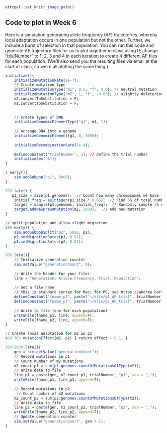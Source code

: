 ```r
ottrpal::set_knitr_image_path()
``` 

## Code to plot in Week 6 

Here is a simulation generating allele frequency (AF) trajectories, whereby local adaptation occurs in one population but not the other. Further, we include a burst of selection in that population. You can run this code and generate AF trajectory files for us to plot together in class using R; change "trialNumber" to 1, 2, 3 and 4 in each iteration to create 4 different AF files for each population. (We'll also send you the resulting files via email at the start of class, so we're all plotting the same thing.) 

```r
initialize(){
    initializeMutationRate(1e-7);
    // Create mutation type
    initializeMutationType("m1", 0.5, "f", 0.0); // neutral mutation
    initializeMutationType("m2", 1, "f", -0.05); // slightly deleterious mutation
    m2.convertToSubstitution = F;
    m1.convertToSubstitution = F;
    
    
    // Create Types of DNA 
    initializeGenomicElementType("g1", m1, 1);   
    
    // Arrange DNA into a genome
    initializeGenomicElement(g1, 0, 3000);
    
    initializeRecombinationRate(1e-4);
    
    defineConstant('trialNumber', 1); // define the trial number
    initializeSex("A");
}

1 early(){
    sim.addSubpop("p1", 5000);
}

299 late() {
   p1_size = size(p1.genomes);  // Count how many chromosomes we have 
    initial_freq = asInteger(p1_size * 0.05);  // Find 5% of total number of chromosomes
    target = sample(p1.genomes, initial_freq);  // Randomly sample 5% of chromosomes
    target.addNewDrawnMutation(m2, 1000);   // Add new mutation
}

// split population and allow slight migration
300 early() {
    sim.addSubpopSplit("p2", 5000, p1);
    p2.setMigrationRates(p1, 0.01);
    p1.setMigrationRates(p2, 0.01);
}

300 late(){
	// Initialize generation counter
	sim.setValue("generationCount", 0);
    
    // Write the header for your files
    line = "Generation, Allele.Frequency, Trial, Population";
    
    // Get a file name
    // this is standard syntax for Mac; for PC, see https://andrew-bortvin.github.io/slimNotes/writing-output.html
    defineConstant("fname_p1", paste("~/slim/p1_AF_trial", trialNumber, ".csv", sep =""));
    defineConstant("fname_p2", paste("~/slim/p2_AF_trial", trialNumber, ".csv", sep =""));
    
    // Write to file (one for each population) 
    writeFile(fname_p1, line, append=F); 
    writeFile(fname_p2, line, append=F); 
}

// Create local adaptation for m2 in p2
400:700 mutationEffect(m2, p2) { return effect + 0.1; }

300:1000 late(){
    gen = sim.getValue("generationCount");
	// Record mutations in p1    
    // Count number of m2 mutations 
    m2_count_p1 = sum(p1.genomes.countOfMutationsOfType(m2));
    // Write data to file
    line_p1 = paste(gen, m2_count_p1, trialNumber, "p1", sep = ",");
    writeFile(fname_p1, line_p1, append=T);
    
	// Record mutations in p2
	 // Count number of m2 mutations
    m2_count_p2 = sum(p2.genomes.countOfMutationsOfType(m2));
    // Write data to file
    line_p2 = paste(gen, m2_count_p2, trialNumber, "p2", sep = ",");    
    writeFile(fname_p2, line_p2, append=T);
    // Update generation counter
    sim.setValue("generationCount", gen + 1);
}


```